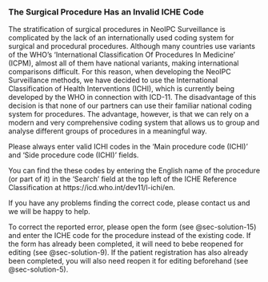 ### The Surgical Procedure Has an Invalid ICHE Code {#sec-problem-details-14}

The stratification of surgical procedures in NeoIPC Surveillance is complicated by the lack of an internationally used coding system for surgical and procedural procedures.
Although many countries use variants of the WHO's ‘International Classification Of Procedures In Medicine’ (ICPM), almost all of them have national variants, making international comparisons difficult.
For this reason, when developing the NeoIPC Surveillance methods, we have decided to use the International Classification of Health Interventions (ICHI), which is currently being developed by the WHO in connection with ICD-11.
The disadvantage of this decision is that none of our partners can use their familiar national coding system for procedures. The advantage, however, is that we can rely on a modern and very comprehensive coding system that allows us to group and analyse different groups of procedures in a meaningful way.

Please always enter valid ICHI codes in the ‘Main procedure code (ICHI)’ and ‘Side procedure code (ICHI)’ fields.

You can find the these codes by entering the English name of the procedure (or part of it) in the ‘Search’ field at the top left of the ICHE Reference Classification at https://icd.who.int/dev11/l-ichi/en.

If you have any problems finding the correct code, please contact us and we will be happy to help.

To correct the reported error, please open the form (see @sec-solution-15) and enter the ICHE code for the procedure instead of the existing code.
If the form has already been completed, it will need to bebe reopened for editing (see @sec-solution-9). If the patient registration has also already been completed, you will also need reopen it for editing beforehand (see @sec-solution-5).

